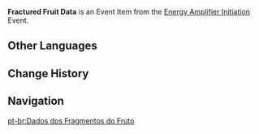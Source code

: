 {{Item Infobox
|id           = 000122
|image        = Item Fractured Fruit Data.png
|type         = Event Items
|group        = Event Currencies
|event        = Energy Amplifier Initiation
|rarity       = 3
|description  = Irminsul Fruit fragment data that you have obtained via calculations and analysis performed by the Energy Amplifier. It contains a vast bounty of knowledge that may yet lead to surprising gains if you use it well.
|source1      = [[Energy Amplifier Initiation]] Event
}}
'''Fractured Fruit Data''' is an Event Item from the [[Energy Amplifier Initiation]] Event.

==Other Languages==
{{Other Languages
|en      = Fractured Fruit Data
|zhs     = 碎果数据
|zhs_rm  = Suì Guǒ Shùjù
|zht     = 碎果數據
|zht_rm  = Suì Guǒ Shùjù
|zh_tl   = Fractured Fruit Data
|ja      = 砕実データ
|ja_rm   = Saijitsu Deeta
|ja_tl   = Fractured Fruit Data
|ko      = 부서진 열매 데이터
|ko_rm   = 
|ko_tl   = 
|es      = Datos del fruto
|es_tl   = Fruit Data
|fr      = Données de fruit fracturé
|fr_tl   = Fractured Fruit Data
|ru      = Данные раздробленного плода
|ru_tl   = 
|th      = Fractured Fruit Data
|vi      = Dữ Liệu Mảnh Quả
|vi_tl   = 
|de      = Frucht-Fragment-Daten
|de_tl   = Fruit Fragment Data
|id      = Fractured Fruit Data
|pt      = Dados dos Fragmentos do Fruto
|pt_tl   = Fruit Fragment Data
}}

==Change History==
{{Change History|1.5}}

==Navigation==
{{Currency Navbox|Event}}

[[pt-br:Dados dos Fragmentos do Fruto]]